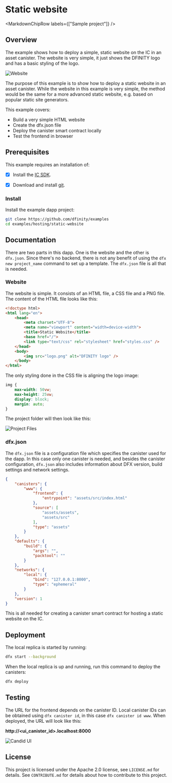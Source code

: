 
# Static website

<MarkdownChipRow labels={["Sample project"]} />

## Overview
The example shows how to deploy a simple, static website on the IC in an asset canister. The website is very simple, it just shows the DFINITY logo and has a basic styling of the logo. 

![Website](README_images/website.png)

The purpose of this example is to show how to deploy a static website in an asset canister. While the website in this example is very simple, the method would be the same for a more advanced static website, e.g. based on popular static site generators.

This example covers:

- Build a very simple HTML website
- Create the dfx.json file
- Deploy the canister smart contract locally
- Test the frontend in browser 

## Prerequisites

This example requires an installation of:

- [x] Install the [IC SDK](https://internetcomputer.org/docs/current/developer-docs/setup/install/).

- [x] Download and install [git](https://git-scm.com/downloads).

### Install
Install the example dapp project:

```bash
git clone https://github.com/dfinity/examples
cd examples/hosting/static-website
```

## Documentation
There are two parts in this dapp. One is the website and the other is `dfx.json`. Since there's no backend, there is not any benefit of using the `dfx new project_name` command to set up a template. The `dfx.json` file is all that is needed.

### Website
The website is simple. It consists of an HTML file, a CSS file and a PNG file. The content of the HTML file looks like this:

```html
<!doctype html>
<html lang="en">
    <head>
        <meta charset="UTF-8">
        <meta name="viewport" content="width=device-width">
        <title>Static Website</title>
        <base href="/">
        <link type="text/css" rel="stylesheet" href="styles.css" />
    </head>
    <body>
        <img src="logo.png" alt="DFINITY logo" />
    </body>
</html>
```

The only styling done in the CSS file is aligning the logo image:

```css
img {
    max-width: 50vw;
    max-height: 25vw;
    display: block;
    margin: auto;
}
```

The project folder will then look like this:

![Project Files](README_images/project_files.png)

### dfx.json
The `dfx.json` file is a configuration file which specifies the canister used for the dapp. In this case only one canister is needed, and besides the canister configuration, `dfx.json` also includes information about DFX version, build settings and network settings.

```json
{
    "canisters": {
        "www": {
            "frontend": {
                "entrypoint": "assets/src/index.html"
            },
            "source": [
                "assets/assets",
                "assets/src"
            ],
            "type": "assets"
        }
    },
    "defaults": {
        "build": {
            "args": "",
            "packtool": ""
        }
    },
    "networks": {
        "local": {
            "bind": "127.0.0.1:8000",
            "type": "ephemeral"
        }
    },
    "version": 1
}
```

This is all needed for creating a canister smart contract for hosting a static website on the IC.

## Deployment
The local replica is started by running:

```bash
dfx start --background
```

When the local replica is up and running, run this command to deploy the canisters:

```bash
dfx deploy
```


## Testing
The URL for the frontend depends on the canister ID.  Local canister IDs can be obtained using `dfx canister id`, in this case `dfx canister id www`. When deployed, the URL will look like this:

**http://<ui_canister_id>.localhost:8000**

![Candid UI](README_images/website.png)

## License
This project is licensed under the Apache 2.0 license, see `LICENSE.md` for details. See `CONTRIBUTE.md` for details about how to contribute to this project. 
